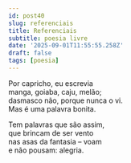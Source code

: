 ```yaml
---
id: post40
slug: referenciais
title: Referenciais
subtitle: poesia livre
date: '2025-09-01T11:55:55.258Z'
draft: false
tags: [poesia]
---
```

Por capricho, eu escrevia  
manga, goiaba, caju, melão;  
dasmasco não, porque nunca o vi.  
Mas é uma palavra bonita.  

Tem palavras que são assim,  
que brincam de ser vento  
nas asas da fantasia – voam  
e não pousam: alegria.
